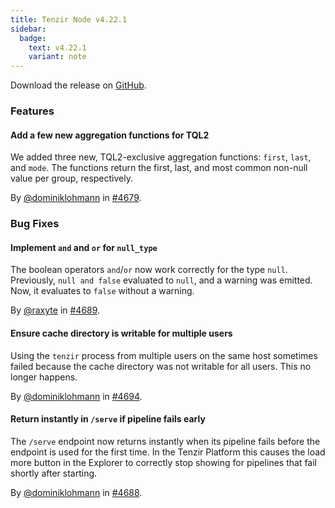 ```yaml
---
title: Tenzir Node v4.22.1
sidebar:
  badge:
    text: v4.22.1
    variant: note
---
```


Download the release on [GitHub](https://github.com/tenzir/tenzir/releases/tag/v4.22.1).

### Features

#### Add a few new aggregation functions for TQL2

We added three new, TQL2-exclusive aggregation functions: `first`, `last`, and
`mode`. The functions return the first, last, and most common non-null value per
group, respectively.

By [@dominiklohmann](https://github.com/dominiklohmann) in [#4679](https://github.com/tenzir/tenzir/pull/4679).

### Bug Fixes

#### Implement `and` and `or` for `null_type`

The boolean operators `and`/`or` now work correctly for the type `null`.
Previously, `null and false` evaluated to `null`, and a warning was emitted.
Now, it evaluates to `false` without a warning.

By [@raxyte](https://github.com/raxyte) in [#4689](https://github.com/tenzir/tenzir/pull/4689).

#### Ensure cache directory is writable for multiple users

Using the `tenzir` process from multiple users on the same host sometimes failed
because the cache directory was not writable for all users. This no longer
happens.

By [@dominiklohmann](https://github.com/dominiklohmann) in [#4694](https://github.com/tenzir/tenzir/pull/4694).

#### Return instantly in `/serve` if pipeline fails early

The `/serve` endpoint now returns instantly when its pipeline fails before the
endpoint is used for the first time. In the Tenzir Platform this causes the load
more button in the Explorer to correctly stop showing for pipelines that fail
shortly after starting.

By [@dominiklohmann](https://github.com/dominiklohmann) in [#4688](https://github.com/tenzir/tenzir/pull/4688).
